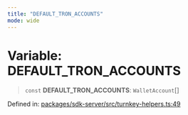 ```yaml
---
title: "DEFAULT_TRON_ACCOUNTS"
mode: wide
---
```

  
# Variable: DEFAULT\_TRON\_ACCOUNTS

> `const` **DEFAULT\_TRON\_ACCOUNTS**: `WalletAccount`[]

Defined in: [packages/sdk-server/src/turnkey-helpers.ts:49](https://github.com/tkhq/sdk/blob/ee72856c3f450731d7501ab05001215768b71500/packages/sdk-server/src/turnkey-helpers.ts#L49)
